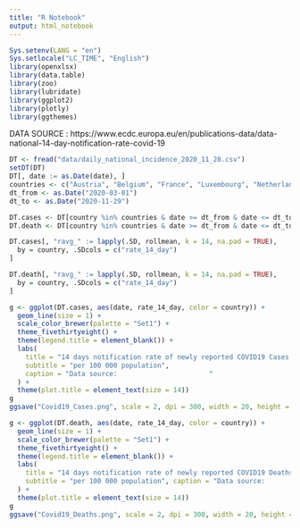 ```yaml
---
title: "R Notebook"
output: html_notebook
---
```



```r
Sys.setenv(LANG = "en")
Sys.setlocale("LC_TIME", "English")
library(openxlsx)
library(data.table)
library(zoo)
library(lubridate)
library(ggplot2)
library(plotly)
library(ggthemes)
```
DATA SOURCE : https://www.ecdc.europa.eu/en/publications-data/data-national-14-day-notification-rate-covid-19
```r


DT <- fread("data/daily_national_incidence_2020_11_28.csv")
setDT(DT)
DT[, date := as.Date(date), ]
countries <- c("Austria", "Belgium", "France", "Luxembourg", "Netherlands", "Germany", "Slovenia", "Switzerland")
dt_from <- as.Date("2020-03-01")
dt_to <- as.Date("2020-11-29")

DT.cases <- DT[country %in% countries & date >= dt_from & date <= dt_to & indicator == "confirmed cases"][order(date)]
DT.death <- DT[country %in% countries & date >= dt_from & date <= dt_to & indicator == "deaths"][order(date)]

DT.cases[, "ravg_" := lapply(.SD, rollmean, k = 14, na.pad = TRUE),
  by = country, .SDcols = c("rate_14_day")
]

DT.death[, "ravg_" := lapply(.SD, rollmean, k = 14, na.pad = TRUE),
  by = country, .SDcols = c("rate_14_day")
]
```

```r
g <- ggplot(DT.cases, aes(date, rate_14_day, color = country)) +
  geom_line(size = 1) +
  scale_color_brewer(palette = "Set1") +
  theme_fivethirtyeight() +
  theme(legend.title = element_blank()) +
  labs(
    title = "14 days notification rate of newly reported COVID19 Cases ",
    subtitle = "per 100 000 population",
    caption = "Data source:                       "
  ) +
  theme(plot.title = element_text(size = 14))
g
ggsave("Covid19_Cases.png", scale = 2, dpi = 300, width = 20, height = 12, units = "cm")
```
```r
g <- ggplot(DT.death, aes(date, rate_14_day, color = country)) +
  geom_line(size = 1) +
  scale_color_brewer(palette = "Set1") +
  theme_fivethirtyeight() +
  theme(legend.title = element_blank()) +
  labs(
    title = "14 days notification rate of newly reported COVID19 Deaths",
    subtitle = "per 100 000 population", caption = "Data source:                       "
  ) +
  theme(plot.title = element_text(size = 14))
g
ggsave("Covid19_Deaths.png", scale = 2, dpi = 300, width = 20, height = 12, units = "cm")
```
